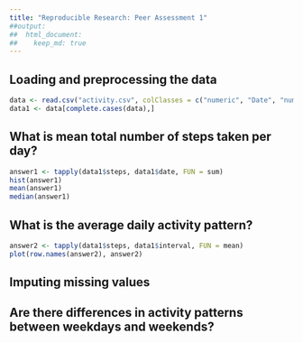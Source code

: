 ```yaml
---
title: "Reproducible Research: Peer Assessment 1"
##output: 
##  html_document:
##    keep_md: true
---
```



## Loading and preprocessing the data
```r
data <- read.csv("activity.csv", colClasses = c("numeric", "Date", "numeric"))
data1 <- data[complete.cases(data),]
```

## What is mean total number of steps taken per day?
```r
answer1 <- tapply(data1$steps, data1$date, FUN = sum)
hist(answer1)
mean(answer1)
median(answer1)
```


## What is the average daily activity pattern?
```r
answer2 <- tapply(data1$steps, data1$interval, FUN = mean)
plot(row.names(answer2), answer2)
```


## Imputing missing values



## Are there differences in activity patterns between weekdays and weekends?
